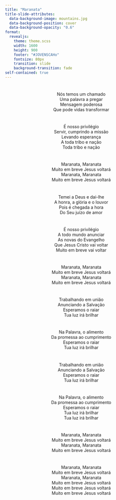 ```yaml
---
title: "Maranata"
title-slide-attributes:
  data-background-image: mountains.jpg
  data-background-position: cover
  data-background-opacity: "0.6"
format: 
  revealjs:
    theme: theme.scss
    width: 1600
    height: 900
    footer: "#JOVENSCAHo"
    fontsize: 80px
    transition: slide
    background-transition: fade
self-contained: true
---
```


# {background-image="mountains.jpg" background-opacity="0.25"}

<center>
Nós temos um chamado <br>
Uma palavra a pregar <br>
Mensagem poderosa <br>
Que pode vidas transformar <br>
</center>

# {background-image="mountains.jpg" background-opacity="0.25"}

<center>
É nosso privilégio <br>
Servir, cumprindo a missão <br>
Levando esperança <br>
A toda tribo e nação <br>
Toda tribo e nação <br>
</center>

# {background-image="mountains.jpg" background-opacity="0.25"}

<center>
Maranata, Maranata <br>
Muito em breve Jesus voltará <br>
Maranata, Maranata <br>
Muito em breve Jesus voltará <br>
</center>

# {background-image="mountains.jpg" background-opacity="0.25"}

<center>
Temei a Deus e dai-lhe <br>
A honra, a glória e o louvor <br>
Pois é chegada a hora <br>
Do Seu juízo de amor <br>
</center>

# {background-image="mountains.jpg" background-opacity="0.25"}

<center>
É nosso privilégio <br>
A todo mundo anunciar <br>
As novas do Evangelho <br>
Que Jesus Cristo vai voltar <br>
Muito em breve vai voltar <br>
</center>

# {background-image="mountains.jpg" background-opacity="0.25"}

<center>
Maranata, Maranata <br>
Muito em breve Jesus voltará <br>
Maranata, Maranata <br>
Muito em breve Jesus voltará <br>
</center>

# {background-image="mountains.jpg" background-opacity="0.25"}

<center>
Trabalhando em união <br>
Anunciando a Salvação <br>
Esperamos o raiar <br>
Tua luz irá brilhar <br>
</center>

# {background-image="mountains.jpg" background-opacity="0.25"}

<center>
Na Palavra, o alimento <br>
Da promessa ao cumprimento <br>
Esperamos o raiar <br>
Tua luz irá brilhar <br>
</center>

# {background-image="mountains.jpg" background-opacity="0.25"}

<center>
Trabalhando em união <br>
Anunciando a Salvação <br>
Esperamos o raiar <br>
Tua luz irá brilhar <br>
</center>

# {background-image="mountains.jpg" background-opacity="0.25"}

<center>
Na Palavra, o alimento <br>
Da promessa ao cumprimento <br>
Esperamos o raiar <br>
Tua luz irá brilhar <br>
Tua luz irá brilhar <br>
</center>

# {background-image="mountains.jpg" background-opacity="0.25"}

<center>
Maranata, Maranata <br>
Muito em breve Jesus voltará <br>
Maranata, Maranata <br>
Muito em breve Jesus voltará <br>
</center>

# {background-image="mountains.jpg" background-opacity="0.25"}

<center>
Maranata, Maranata <br>
Muito em breve Jesus voltará <br>
Maranata, Maranata <br>
Muito em breve Jesus voltará <br>
Muito em breve Jesus voltará <br>
Muito em breve Jesus voltará <br>
</center>